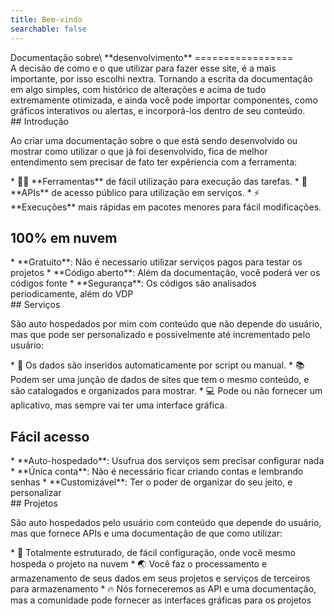 ```yaml
---
title: Bem-vindo
searchable: false
---
```

<div className="home">
  Documentação sobre\
  **desenvolvimento**
  =================
</div>

<div className="center-text">
A decisão de como e o que utilizar para fazer esse site, é a mais importante, por isso escolhi nextra.
Tornando a escrita da documentação em algo simples, com histórico de alterações e acima de tudo extremamente otimizada,
e ainda você pode importar componentes, como gráficos interativos ou alertas, e incorporá-los dentro de seu conteúdo.
</div>

<div className="card big">
  ## Introdução

  Ao criar uma documentação sobre o que está sendo desenvolvido ou mostrar como utilizar o que já foi desenvolvido,
  fica de melhor entendimento sem precisar de fato ter expêriencia com a ferramenta:

  <div className="emoji-list">
    *   🧑‍💻 **Ferramentas** de fácil utilização para execução das tarefas.
    *   🔌 **APIs** de acesso público para utilização em serviços.
    *   ⚡ **Execuções** mais rápidas em pacotes menores para fácil modificações.
  </div>
</div>

## 100% em nuvem

<div className="emoji-list">
  *   **Gratuito**: Não é necessario utilizar serviços pagos para testar os projetos
  *   **Código aberto**: Além da documentação, você poderá ver os códigos fonte
  *   **Segurança**: Os códigos são analisados periodicamente, além do VDP
</div>

<div className="card big">
  ## Serviços

  São auto hospedados por mim com conteúdo que não depende do usuário, mas que pode ser personalizado e possivelmente até incrementado pelo usuário:

  <div className="emoji-list">
    *   📝 Os dados são inseridos automaticamente por script ou manual.
    *   📚 Podem ser uma junção de dados de sites que tem o mesmo conteúdo, e são catalogados e organizados para mostrar.
    *   💻 Pode ou não fornecer um aplicativo, mas sempre vai ter uma interface gráfica.
  </div>
</div>

## Fácil acesso

<div className="emoji-list">
  *   **Auto-hospedado**: Usufrua dos serviços sem precisar configurar nada
  *   **Única conta**: Não é necessário ficar criando contas e lembrando senhas
  *   **Customizável**: Ter o poder de organizar do seu jeito, e personalizar
</div>

<div className="card big">
  ## Projetos

  São auto hospedados pelo usuário com conteúdo que depende do usuário, mas que fornece APIs e uma documentação de que como utilizar:

  <div className="emoji-list">
    *   🔧 Totalmente estruturado, de fácil configuração, onde você mesmo hospeda o projeto na nuvem
    *   🌏 Você faz o processamento e armazenamento de seus dados em seus projetos e serviços de terceiros para armazenamento
    *   🔥 Nós forneceremos as API e uma documentação, mas a comunidade pode fornecer as interfaces gráficas para os projetos
  </div>
</div>
